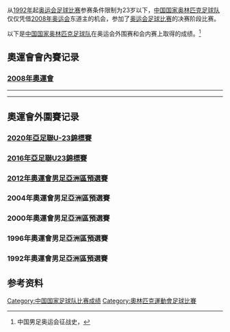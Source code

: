 {{NoteTA
|G1=Football
}}
从[[1992年夏季奥林匹克运动会|1992年]]起[[奥运会足球比赛|奥运会足球比赛]]参赛条件限制为23岁以下，[[中国国家奥林匹克足球队|中国国家奥林匹克足球队]]仅仅凭借[[2008年奥运会|2008年奥运会]]东道主的机会，参加了[[奥运会足球比赛|奥运会足球比赛]]的决赛阶段比赛。

以下是[[中国国家奥林匹克足球队|中国国家奥林匹克足球队]]在奥运会外围赛和会内赛上取得的成绩。<ref>中国男足奥运会征战史，{{cite web |url=http://zuqiuziliao.cn/china/ayh.htm |title=存档副本 |accessdate=2013-12-06 |deadurl=yes |archiveurl=https://web.archive.org/web/20131211003926/http://zuqiuziliao.cn/china/ayh.htm |archivedate=2013-12-11 }}</ref>

== 奧運會會內賽记录 ==
=== [[2008年夏季奧林匹克運動會男子足球比賽|2008年奧運會]]===
{{footballbox
|date = 2008年8月7日
|time= 19:45
|team1 = {{fbu-rt|23|CHN}}
|score = 1 : 1
|report=[http://www.fifa.com/tournaments/archive/mensolympic/beijing2008/matches/round=250016/match=300051800/report.html 報告]
|team2 = {{fbu|23|NZL}}
|goals1 = [[董方卓|董方卓]] {{goal|88}}
|goals2 = [[杰里米·布罗基|-{zh-hans:杰里米·布罗基;zh-hk:保基}-]]{{goal|53}}
|stadium = [[沈阳奥林匹克体育中心體育場|沈阳奥林匹克体育中心體育場]]
|attendance= 41,407
|referee= {{flagicon|Uruguay}} [[Martín_Vázquez_(referee)|Martín Vázquez]]
}}
----
{{footballbox
|date = 2008年8月10日
|time= 19:45
|team1 = {{fbu-rt|23|BEL}}
|score = 2 : 0
|report=[http://www.fifa.com/tournaments/archive/mensolympic/beijing2008/matches/round=250016/match=300051798/report.html 報告]
|team2 = {{fbu|23|CHN}}
|goals1 = [[穆萨·德姆贝勒|-{zh-hans:德姆贝勒;zh-hk:迪比利;zh-tw:德姆貝勒;}-]]{{goal|8}}<br />[[凯文·米拉拉斯|-{zh-hans:米拉拉斯;zh-hk:米拿拉斯;zh-tw:米拉拉斯;}-]]{{goal|80}}
|goals2 = 
|stadium = [[沈阳奥林匹克体育中心體育場|沈阳奥林匹克体育中心體育場]]
|attendance= 45,756
|referee= {{flagicon|ARG}} [[Héctor_Baldassi|Héctor Baldassi]]
}}
----
{{footballbox
|date = 2008年8月13日
|time= 19:45
|team1 = {{fbu-rt|23|CHN}}
|score = 0 : 3
|report=[http://www.fifa.com/tournaments/archive/mensolympic/beijing2008/matches/round=250016/match=300051797/report.html 報告]
|team2 = {{fbu|23|BRA}}
|goals1 = 
|goals2 = [[迭戈·里巴斯·达·库尼亚|-{zh-hans:迭戈;zh-hant:迪亞哥}-]]{{goal|35}}<br />[[蒂亚哥·内维斯|-{zh-hans:蒂亚哥·内维斯;zh-hk:泰亞高·尼維斯;zh-tw:蒂亞哥·內維斯;}-]]{{goal|69}}{{goal|73}}
|stadium = [[秦皇岛奥林匹克體育場|秦皇岛奥林匹克體育場]]
|attendance= 31,984
|referee= {{flagicon|RSA}} [[Jerome_Damon|Jerome Damon]]
}}

== 奧運會外圍賽记录 ==
=== [[2020年亞足聯U-23錦標賽|2020年亞足聯U-23錦標賽]] ===

{{footballbox_collapsible
|date       = {{Start date|2020|1|9|df=y}}
|time       ={{UTZ|20:15|7}}
|team1      = {{fbu-rt|23|KOR}}
|score      = 1 : 0
|team2      = {{fbu|23|CHN}}
|goals1     = [[李东俊|李东俊]] {{goal|90+3}}
|goals2     =
|stadium    = [[Tinsulanon_Stadium|Tinsulanon Stadium]], [[宋卡府|宋卡府]]
|attendance = 6,000
|referee    = {{flagicon|UAE}} Mohammed Abdulla
|report     =
}}
{{footballbox_collapsible
|date       = {{Start date|2020|1|12|df=y}}
|time       ={{UTZ|20:15|7}}
|team1      = {{fbu-rt|23|CHN}}
|score      = 0 : 2
|team2      = {{fbu|23|UZB}}
|goals1     =
|goals2     = Kobilov {{goal|45+3|pen.}} <br>Nurillo Tukhtasinov {{goal|80}}
|stadium    = [[Tinsulanon_Stadium|Tinsulanon Stadium]], [[宋卡府|宋卡府]]
|attendance = 6,683
|referee    = {{flagicon|QAT}} Abdulrahman Al-Jassim
|report     =
}}
{{footballbox_collapsible
|date       = {{Start date|2020|1|15|df=y}}
|time       ={{UTZ|17:15|7}}
|team1      = {{fbu-rt|23|CHN}}
|score      = 0 : 1
|team2      = {{fbu|23|IRN}}
|goals1     =
|goals2     = Omid Noorafkan {{goal|87|pen.}}
|stadium    = [[Tinsulanon_Stadium|Tinsulanon Stadium]], [[宋卡府|宋卡府]]
|attendance = 3,567
|referee    = {{flagicon|SYR}} Hanna Hattab
|report     =
}}
{{footballbox_collapsible
|date       = {{Start date|2019|3|22|df=y}}
|time       = {{UTZ|16:30|8}}
|team1      = {{fbu-rt|23|CHN}}
|score      = 5 : 0
|team2      = {{fbu|23|LAO}}
|goals1     = [[楊立瑜|楊立瑜]] {{goal|30|pen.|45+2}} <br> [[單歡歡|單歡歡]] {{goal|42}} <br> [[林良銘|林良銘]] {{goal|90+2}} <br> [[曹永競|曹永競]] {{goal|90+5}}
|goals2     =
|stadium    = {{link-en|莎亞南體育館|Shah Alam Stadium}}，[[莎阿南|莎阿南]]
|attendance = 128
|referee    = {{flagicon|UAE}} [[Yaqoub_Al-Hammadi|Yaqoub Al-Hammadi]]
|report     = http://stats.the-afc.com/match_report/14573
}}
{{footballbox_collapsible
|date       = {{Start date|2019|3|24|df=y}}
|time       = {{UTZ|16:30|8}}
|team1      = {{fbu-rt|23|PHI}}
|score      = 0 : 8
|team2      = {{fbu|23|CHN}}
|goals1     =
|goals2     = [[曹永競|曹永競]] {{goal|10||77}} <br> [[胡靖航|胡靖航]] {{goal|14||42}} <br> [[黃聰|黃聰]] {{goal|19}} <br> [[林良銘|林良銘]] {{goal|29}} <br> [[張玉寧_(1997年)|張玉寧]] {{goal|49||90}}
|stadium    = {{link-en|莎亞南體育館|Shah Alam Stadium}}，[[莎阿南|莎阿南]]
|attendance = 394
|referee    = {{flagicon|UAE}} [[Yaqoub_Al-Hammadi|Yaqoub Al-Hammadi]]
|report     = http://stats.the-afc.com/match_report/14575
}}
{{footballbox_collapsible
|date       = {{Start date|2019|3|26|df=y}}
|time       = {{UTZ|20:45|8}}
|team1      = {{fbu-rt|23|MAS}}
|score      = 2 : 2
|team2      = {{fbu|23|CHN}}
|goals1     = Syahmi Safari {{goal|10}} <br> Danial Haqim {{goal|54}}
|goals2     = [[張玉寧_(1997年)|張玉寧]] {{goal|16}} <br> [[蔣聖龍|蔣聖龍]] {{goal|83}}
|stadium    = {{link-en|莎亞南體育館|Shah Alam Stadium}}，[[莎阿南|莎阿南]]
|attendance = 26,183
|referee    = {{flagicon|KSA}} [[Turki_Al-Khudhayr|Turki Al-Khudhayr]]
|report     = http://stats.the-afc.com/match_report/14578
}}

=== [[2016年亞足聯U23錦標賽|2016年亞足聯U23錦標賽]] ===
{{footballbox_collapsible
| date       = 2015年3月27日
| team1      = {{fbu-rt|23|CHN}}
| score      = 5 : 0
| report     = 
| team2      = {{fbu|23|MNG}}
| goals1     = [[吳興涵|吳興涵]] {{goal|3}}<br>[[謝鵬飛|謝鵬飛]] {{goal|24}}<br>[[徐新_(足球運動員)|徐新]] {{goal|39|pen.}}<br>[[陳灝|陳灝]] {{goal|60||78}}
| goals2     = 
| stadium    = [[新老挝国家体育场|新老挝国家体育场]]
| location   = [[万象|万象]], [[老挝|老挝]]
| attendance = 1,200
| referee    = {{flagicon|KWT}} [[Ali_Shaban|Ali Shaban]]
}}
{{footballbox_collapsible
| date       = 2015年3月29日
| team1      = {{fbu-rt|23|SIN}}
| score      = 0 : 5
| report     = 
| team2      = {{fbu|23|CHN}}
| goals1     = 
| goals2     = [[李源一|李源一]] {{goal|2}}<br>[[馮剛_(足球運動員)|馮剛]] {{goal|39}}<br>[[徐新_(足球運動員)|徐新]] {{goal|58|pen.}}<br>[[臧一鋒|臧一鋒]] {{goal|66}}<br>[[吳興涵|吳興涵]] {{goal|79}}
| stadium    = [[新老挝国家体育场|新老挝国家体育场]]
| location   = [[万象|万象]], [[老挝|老挝]]
| attendance = 1,500
| referee    = {{flagicon|OMA}} [[Omar_Mubarak_Al-Yaqoubi|Omar Mubarak Al-Yaqoubi]] 
}}
{{footballbox_collapsible
| date       = 2015年3月31日
| team1      = {{fbu-rt|23|LAO}}
| score      = 0 : 3
| report     = 
| team2      = {{fbu|23|CHN}}
| goals1     = 
| goals2     = [[馮剛_(足球運動員)|馮剛]] {{goal|17}}<br />[[謝鵬飛|謝鵬飛]] {{goal|53}}<br /> [[郭皓|郭皓]] {{goal|77}}
| stadium    = [[新老挝国家体育场|新老挝国家体育场]]
| location   = [[万象|万象]], [[老挝|老挝]]
| attendance = 5,000
| referee    = {{flagicon|JPN}} [[木村浩之|木村浩之]]
}}
{{footballbox_collapsible
|date       = {{Start date|2016|1|12|df=y}}
|team1      = {{fbu-rt|23|QAT}}
|score      = 3 : 1
|team2      = {{fbu|23|CHN}}
|report     =
|goals1     = [[Abdelkarim_Hassan|A. Hassan]] {{goal|66||72}}<br />[[Ahmed_Alaaeldin|A. Alaa]] {{goal|82}}
|goals2     = [[廖力生|廖力生]] {{goal|43}}
|stadium    = [[阿卜杜拉·本·哈里发体育场|阿卜杜拉·本·哈里发体育场]]
|location   = [[多哈|多哈]], [[卡塔尔|卡塔尔]]
|attendance = 6,340
|referee    = {{flagicon|KOR}} [[金钟赫|金钟赫]]
}}
{{footballbox_collapsible
|date       = {{Start date|2016|1|15|df=y}}
|team1      = {{fbu-rt|23|CHN}}
|score      = 1 : 3
|team2      = {{fbu|23|SYR}}
|report     =
|goals1     = [[廖力生|廖力生]] {{goal|21}}
|goals2     = [[奥马尔·赫里宾|赫里宾]] {{goal|45|pen.|54}}<br />[[Mahmoud_Al_Baher|Al Baher]] {{goal|83}}
|stadium    = [[阿卜杜拉·本·哈里发体育场|阿卜杜拉·本·哈里发体育场]]
|location   = [[多哈|多哈]], [[卡塔尔|卡塔尔]]
|attendance = 1,205
|referee    = {{flagicon|SRI}} [[Hettikamkanamge_Perera|Hettikamkanamge Perera]]
}}
{{footballbox_collapsible
|date       = {{Start date|2016|1|18|df=y}}
|time       = 19:30
|team1      = {{fbu-rt|23|IRN}}
|score      = 3 : 2
|team2      = {{fbu|23|CHN}}
|report     = 
|goals1     = [[Amir_Arsalan_Motahari|Motahari]] {{goal|38}}<br />[[Ehsan_Pahlavan|Pahlavan]] {{goal|40}}<br />[[Mehdi_Torabi|Torabi]] {{goal|48}}
|goals2     = [[常飞亚|常飞亚]] {{goal|40}}<br />[[廖力生|廖力生]] {{goal|70|pen.}}
|stadium    = [[阿卜杜拉·本·哈里发体育场|阿卜杜拉·本·哈里发体育场]]
|location   = [[多哈|多哈]], [[卡塔尔|卡塔尔]]
|attendance =802
|referee    = {{flagicon|UZB}} [[Ilgiz_Tantashev|Ilgiz Tantashev]]
}}

=== [[2012年夏季奧林匹克運動會足球比賽亞洲區男子資格賽|2012年奧運會男足亞洲區預選賽]]===
{{footballbox_collapsible
|date = 2011年6月19日
|time = 
|team1 = {{fbu-rt|23|CHN}}
|score = 0 : 1
|report = 
|team2 = {{fbu|23|OMN}}
| goals1 = 
| goals2 = [[Hussain_Al-Hadhri|Al-Hadhri]] {{goal|4}}
|stadium = [[虹口足球场|虹口足球场]]
|location = [[上海|上海]], [[中华人民共和国|中國]]
|attendance = 13,500
|referee = {{flagicon|AUS}} [[本·威廉姆斯|本·威廉姆斯]]
}}
{{footballbox_collapsible
|date = 2011年6月23日
|time = 
|team1 = {{fbu-rt|23|OMN}}
|score = 3 : 1
|aet = yes
|report = 
|team2 = {{fbu|23|CHN}}
|goals1 = [[Hussain_Al-Hadhri|Al-Hadhri]] {{goal|94||118}}<br />[[Yaqoob_Abdul-Karim|Abdul-Karim]] {{goal|114}}
|goals2 = [[吴曦_(足球运动员)|吴曦]] {{goal|69}}
|stadium = [[锡卜体育场|锡卜体育场]]
|location = [[馬斯喀特|馬斯喀特]], [[阿曼|阿曼]]
|attendance = 4,020
|referee = {{flagicon|IRN}} [[莫赫森·托尔基|莫赫森·托尔基]]
}}

=== 2004年奧運會男足亞洲區預選賽===
{{footballbox_collapsible
|date = 2003年9月10日
|time = 
|team1 = {{fbu-rt|23|CHN}}
|score = 2 : 0
|report = 
|team2 = {{fbu|23|SYR}}
| goals1 = [[杜威_(足球运动员)|杜威]] {{goal|17||42|}}
| goals2 = 
|stadium = [[拓東體育場|拓東體育場]]
|location = [[昆明|昆明]], [[中华人民共和国|中國]]
|attendance = 
|referee = 
}}
{{footballbox_collapsible
|date = 2003年9月17日
|time = 
|team1 = {{fbu-rt|23|SYR}}
|score = 3 : 2
|report = 
|team2 = {{fbu|23|CHN}}
| goals1 = [[Adib_Barakat|Adib Barakat]] {{goal|32|}}<br>[[Jamal_Al_Rifaei|Jamal Al Rifaei]] {{goal|40|}}<br>[[Mahmoud_Al_Amnah|Mahmoud Al Amnah]] {{goal|72|pen.}}
| goals2 = [[張耀坤|張耀坤]] {{goal|65|}}<br>[[于濤|于濤]] {{goal|80|}}
|stadium = 
|location = [[大馬士革|大馬士革]], [[敘利亞|敘利亞]]
|attendance = 
|referee = 
}}
{{footballbox_collapsible
|date = 2004年3月3日
|time = 
|team1 = {{fbu-rt|23|KOR}}
|score = 1 : 0
|report = 
|team2 = {{fbu|23|CHN}}
| goals1 = [[曹宰榛|曹宰榛]] {{goal|82|}}
| goals2 = 
|stadium = [[上岩世界杯体育场|上岩世界杯体育场]]
|location = [[首爾|首爾]], [[韓國|韓國]]
|attendance = 
|referee = 
}}
{{footballbox_collapsible
|date = 2004年3月20日
|time = 
|team1 = {{fbu-rt|23|CHN}}
|score = 1 : 1
|report = 
|team2 = {{fbu|23|MAS}}
| goals1 = [[徐亮|徐亮]] {{goal|18|}}
| goals2 = [[Akmal_Rizal|Akmal Rizal]] {{goal|85|}}
|stadium = [[武汉体育中心|武汉体育中心]]
|location = [[武漢|武漢]], [[中华人民共和国|中國]]
|attendance = 
|referee = 
}}
{{footballbox_collapsible
|date = 2004年3月27日
|time = 
|team1 = {{fbu-rt|23|CHN}}
|score = 3 : 1
|report = 
|team2 = {{fbu|23|IRN}}
| goals1 = [[張耀坤|張耀坤]] {{goal|14|pen.}}<br>[[高明_(足球运动员)|高明]] {{goal|70|}}<br>[[杜威_(足球运动员)|杜威]] {{goal|80|}}
| goals2 = [[徐亮|徐亮]] {{goal|9|o.g.}}
|stadium = [[武汉体育中心|武汉体育中心]]
|location = [[武漢|武漢]], [[中华人民共和国|中國]]
|attendance = 
|referee = 
}}
{{footballbox_collapsible
|date = 2004年4月16日
|time = 
|team1 = {{fbu-rt|23|IRN}}
|score = 2 : 1
|report = 
|team2 = {{fbu|23|CHN}}
| goals1 = [[Siavash_Akbarpoor|Siavash Akbarpoor]] {{goal|42|}}<br>[[Seyed_Mehdi_Alavi|Seyed Mehdi Alavi]] {{goal|66|}}
| goals2 = [[胡兆軍|胡兆軍]] {{goal|29|}}
|stadium = [[阿萨迪体育场|阿萨迪体育场]]
|location = [[德黑蘭|德黑蘭]], [[伊朗|伊朗]]
|attendance = 
|referee = 
}}
{{footballbox_collapsible
|date = 2004年5月2日
|time = 
|team1 = {{fbu-rt|23|CHN}}
|score = 0 : 2
|report = 
|team2 = {{fbu|23|KOR}}
| goals1 = 
| goals2 = [[曹宰榛|曹宰榛]] {{goal|45+1|}}<br>[[金東進|金東進]] {{goal|49|}}
|stadium = [[賀龍體育場|賀龍體育場]]
|location = [[長沙|長沙]], [[中华人民共和国|中國]]
|attendance = 
|referee = 
}}
{{footballbox_collapsible
|date = 2004年5月12日
|time = 
|team1 = {{fbu-rt|23|MAS}}
|score = 1 : 2
|report = 
|team2 = {{fbu|23|CHN}}
| goals1 = [[Akmal_Rizal|Akmal Rizal]] {{goal|72|}}
| goals2 = [[嚴嵩|嚴嵩]] {{goal|10|}}<br>[[徐亮|徐亮]] {{goal|82|}}
|stadium = [[八打灵再也市议会体育场|八打灵再也市议会体育场]]
|location = [[八打靈再也|八打靈再也]], [[馬來西亞|馬來西亞]]
|attendance = 
|referee = 
}}

=== 2000年奧運會男足亞洲區預選賽===
{{footballbox_collapsible
|date = 1999年5月23日
|time = 
|team1 = {{fbu-rt|23|VIE}}
|score = 0 : 4
|report = 
|team2 = {{fbu|23|CHN}}
| goals1 = 
| goals2 = [[王鹏_(1978年)|王鹏]]{{goal|47}}<br>[[张玉宁_(1977年)|张玉宁]]{{goal|57||60|}}<br>[[李彥|李彥]]{{goal|79}}
|stadium = 
|location = [[河內|河內]], [[越南|越南]]
|attendance = 
|referee = 
}}
{{footballbox_collapsible
|date = 1999年5月26日
|time = 
|team1 = {{fbu-rt|23|Myanmar}}
|score = 0 : 4
|report = 
|team2 = {{fbu|23|CHN}}
| goals1 = 
| goals2 = [[张玉宁_(1977年)|张玉宁]]{{goal|39||47|}}<br>[[李玮锋|李玮锋]]{{goal|69}}<br>[[李金羽|李金羽]]{{goal|82}}
|stadium = 
|location = [[河內|河內]], [[越南|越南]]
|attendance = 
|referee = 
}}
{{footballbox_collapsible
|date = 1999年5月29日
|time = 
|team1 = {{fbu-rt|23|PRK}}
|score = 0 : 1
|report = 
|team2 = {{fbu|23|CHN}}
| goals1 = 
| goals2 = [[李金羽|李金羽]]{{goal|2}}
|stadium = 
|location = [[河內|河內]], [[越南|越南]]
|attendance = 
|referee = 
}}
{{footballbox_collapsible
|date = 1999年6月12日
|time = 
|team1 = {{fbu-rt|23|CHN}}
|score = 3 : 0
|report = 
|team2 = {{fbu|23|VIE}}
| goals1 = [[肇俊哲|肇俊哲]]{{goal|51}}<br>[[张玉宁_(1977年)|张玉宁]]{{goal|63||70|}}
| goals2 = 
|stadium = 
|location = [[上海|上海]], [[中华人民共和国|中國]]
|attendance = 
|referee = 
}}
{{footballbox_collapsible
|date = 1999年6月15日
|time = 
|team1 = {{fbu-rt|23|CHN}}
|score = 6 : 0
|report = 
|team2 = {{fbu|23|Myanmar}}
| goals1 = [[张玉宁_(1977年)|张玉宁]]{{goal|23}}<br>[[李金羽|李金羽]]{{goal|31}}<br>[[隋東亮|隋東亮]]{{goal|59}}<br>[[孫繼海|孫繼海]]{{goal|64}}<br>[[王鹏_(1978年)|王鵬]]{{goal|81}}<br>[[張效瑞|張效瑞]]{{goal|88}}
| goals2 = 
|stadium = 
|location = [[上海|上海]], [[中华人民共和国|中國]]
|attendance = 
|referee = 
}}
{{footballbox_collapsible
|date = 1999年6月18日
|time = 
|team1 = {{fbu-rt|23|CHN}}
|score = 2 : 0
|report = 
|team2 = {{fbu|23|PRK}}
| goals1 = [[張效瑞|張效瑞]]{{goal|62}}<br>[[李金羽|李金羽]]{{goal|89}}
| goals2 = 
|stadium = 
|location = [[上海|上海]], [[中华人民共和国|中國]]
|attendance = 
|referee = 
}}
{{footballbox_collapsible
|date = 1999年10月3日
|time = 
|team1 = {{fbu-rt|23|KOR}}
|score = 1 : 0
|report = 
|team2 = {{fbu|23|CHN}}
| goals1 = [[申秉皓|申秉皓]]{{goal|64}}
| goals2 = 
|stadium = 
|location = [[首爾|首爾]], [[韓國|韓國]]
|attendance = 
|referee = 
}}
{{footballbox_collapsible
|date = 1999年10月10日
|time = 
|team1 = {{fbu-rt|23|CHN}}
|score = 2 : 1
|report = 
|team2 = {{fbu|23|Bahrain}}
| goals1 = [[李金羽|李金羽]]{{goal|12||23|}}
| goals2 = {{goal|10}}
|stadium = 
|location = [[上海|上海]], [[中华人民共和国|中國]]
|attendance = 
|referee = 
}}
{{footballbox_collapsible
|date = 1999年10月29日
|time = 
|team1 = {{fbu-rt|23|CHN}}
|score = 1 : 1
|report = 
|team2 = {{fbu|23|KOR}}
| goals1 = [[张玉宁_(1977年)|张玉宁]]{{goal|55}}
| goals2 = [[李東國|李東國]]{{goal|45+1}}
|stadium = 
|location = [[上海|上海]], [[中华人民共和国|中國]]
|attendance = 
|referee = 
}}
{{footballbox_collapsible
|date = 1999年11月5日
|time = 
|team1 = {{fbu-rt|23|Bahrain}}
|score = 1 : 0
|report = 
|team2 = {{fbu|23|CHN}}
| goals1 = {{goal|34}}
| goals2 = 
|stadium = 
|location = [[麥納麥|麥納麥]], [[巴林|巴林]]
|attendance = 
|referee = 
}}

=== 1996年奧運會男足亞洲區預選賽===
{{footballbox_collapsible
|date = 1995年7月2日
|time = 
|team1 = {{fbu-rt|23|CHN}}
|score = 4 : 0
|report = 
|team2 = {{fbu|23|SIN}}
| goals1 = [[謝暉|謝暉]]{{goal|18}}<br>[[杨晨_(1974年)|杨晨]]{{goal|27}}<br>[[莊毅|莊毅]]{{goal|34|pen.|84|}}
| goals2 = 
|stadium = 
|location = [[昆明|昆明]], [[中华人民共和国|中國]]
|attendance = 
|referee = 
}}
{{footballbox_collapsible
|date = 1995年7月9日
|time = 
|team1 = {{fbu-rt|23|CHN}}
|score = 2 : 1
|report = 
|team2 = {{fbu|23|MAS}}
| goals1 = [[李明_(1971年)|李明]]{{goal|29}}<br>[[杨晨_(1974年)|杨晨]]{{goal|85}}
| goals2 = {{goal|47}}
|stadium = 
|location = [[昆明|昆明]], [[中华人民共和国|中國]]
|attendance = 
|referee = 
}}
{{footballbox_collapsible
|date = 1995年7月22日
|time = 
|team1 = {{fbu-rt|23|MAS}}
|score = 0 : 2
|report = 
|team2 = {{fbu|23|CHN}}
| goals1 = 
| goals2 = [[李明_(1971年)|李明]]{{goal|31}}<br>[[謝暉|謝暉]]{{goal|51}}
|stadium = 
|location = [[吉隆坡|吉隆坡]], [[馬來西亞|馬來西亞]]
|attendance = 
|referee = 
}}
{{footballbox_collapsible
|date = 1995年7月29日
|time = 
|team1 = {{fbu-rt|23|SIN}}
|score = 1 : 3
|report = 
|team2 = {{fbu|23|CHN}}
| goals1 = {{goal|54}}
| goals2 = [[于根偉|于根偉]]{{goal|13||37|}}<br>[[吳承瑛|吳承瑛]]{{goal|89}}
|stadium = 
|location = [[新加坡|新加坡]], [[新加坡|新加坡]]
|attendance = 
|referee = 
}}
{{footballbox_collapsible
|date = 1996年3月17日
|time = 
|team1 = {{fbu-rt|23|CHN}}
|score = 4 : 2
|report = 
|team2 = {{fbu|23|KAZ}}
| goals1 = [[謝暉|謝暉]]{{goal|45}}<br>[[姚夏|姚夏]]{{goal|58}}<br>[[于根偉|于根偉]]{{goal|81}}<br>[[彭偉軍|彭偉軍]]{{goal|89|pen.}}
| goals2 = {{goal|32}}<br>{{goal|67}}
|stadium = 
|location = [[吉隆坡|吉隆坡]], [[馬來西亞|馬來西亞]]
|attendance = 
|referee = 
}}
{{footballbox_collapsible
|date = 1996年3月19日
|time = 
|team1 = {{fbu-rt|23|KSA}}
|score = 1 : 1
|report = 
|team2 = {{fbu|23|CHN}}
| goals1 = {{goal|53}}
| goals2 = [[譚恩德|譚恩德]]{{goal|75}}
|stadium = 
|location = [[吉隆坡|吉隆坡]], [[馬來西亞|馬來西亞]]
|attendance = 
|referee = 
}}
{{footballbox_collapsible
|date = 1996年3月21日
|time = 
|team1 = {{fbu-rt|23|CHN}}
|score = 0 : 3
|report = 
|team2 = {{fbu|23|KOR}}
| goals1 = 
| goals2 = [[李基珩|李基珩]]{{goal|35}}<br>[[李宇瑛|李宇瑛]]{{goal|58}}<br>[[禹成用|禹成用]]{{goal|67}}
|stadium = 
|location = [[吉隆坡|吉隆坡]], [[馬來西亞|馬來西亞]]
|attendance = 
|referee = 
}}

=== 1992年奧運會男足亞洲區預選賽===
{{footballbox_collapsible
|date = 1991年8月15日
|time = 
|team1 = {{fbu-rt|23|Maldives}}
|score = 0 : 12
|report = 
|team2 = {{fbu|23|CHN}}
| goals1 = 
| goals2 = 
|stadium = 
|location = [[平壤|平壤]], [[朝鲜民主主义人民共和国|朝鮮]]
|attendance = 
|referee = 
}}
{{footballbox_collapsible
|date = 1991年8月19日
|time = 
|team1 = {{fbu-rt|23|SIN}}
|score = 0 : 3
|report = 
|team2 = {{fbu|23|CHN}}
| goals1 = 
| goals2 = [[胡志軍|胡志軍]]{{goal|81||83|}}<br>[[张军_(足球运动员)|張軍]]{{goal|90}}
|stadium = 
|location = [[平壤|平壤]], [[朝鲜民主主义人民共和国|朝鮮]]
|attendance = 
|referee = 
}}
{{footballbox_collapsible
|date = 1991年8月21日
|time = 
|team1 = {{fbu-rt|23|Nepal}}
|score = 0 : 4
|report = 
|team2 = {{fbu|23|CHN}}
| goals1 = 
| goals2 = [[蔡晟|蔡晟]]{{goal|4}}<br>[[胡志軍|胡志軍]]{{goal|6}}<br>[[黎兵|黎兵]]{{goal|15}}<br>[[高峰_(足球运动员)|高峰]]{{goal|56}}
|stadium = 
|location = [[平壤|平壤]], [[朝鲜民主主义人民共和国|朝鮮]]
|attendance = 
|referee = 
}}
{{footballbox_collapsible
|date = 1991年8月23日
|time = 
|team1 = {{fbu-rt|23|PRK}}
|score = 1 : 1
|report = 
|team2 = {{fbu|23|CHN}}
| goals1 = [[崔英健|崔英健]]{{goal|43}}
| goals2 = [[郝海東|郝海東]]{{goal|70}}
|stadium = 
|location = [[平壤|平壤]], [[朝鲜民主主义人民共和国|朝鮮]]
|attendance = 
|referee = 
}}
{{footballbox_collapsible
|date = 1991年8月26日
|time = 
|team1 = {{fbu-rt|23|CHN}}
|score = 17 : 0
|report = 
|team2 = {{fbu|23|Maldives}}
| goals1 = 
| goals2 = 
|stadium = 
|location = [[北京|北京]], [[中华人民共和国|中國]]
|attendance = 
|referee = 
}}
{{footballbox_collapsible
|date = 1991年8月30日
|time = 
|team1 = {{fbu-rt|23|CHN}}
|score = 3 : 0
|report = 
|team2 = {{fbu|23|Singapore}}
| goals1 = 
| goals2 = 
|stadium = 
|location = [[北京|北京]], [[中华人民共和国|中國]]
|attendance = 
|referee = 
}}
{{footballbox_collapsible
|date = 1991年9月1日
|time = 
|team1 = {{fbu-rt|23|CHN}}
|score = 10 : 0
|report = 
|team2 = {{fbu|23|Nepal}}
| goals1 = [[翟飙|翟飙]]{{goal|9|pen.|19|}}<br>[[高峰_(足球运动员)|高峰]]{{goal|?||?||?|}}<br>[[李明_(1971年)|李明]]{{goal|49}}<br>[[陈伟_(足球运动员)|陈伟]]{{goal|51}}<br>[[蔡晟|蔡晟]]{{goal|?||?||?|}}
| goals2 = 
|stadium = 
|location = [[北京|北京]], [[中华人民共和国|中國]]
|attendance = 
|referee = 
}}
{{footballbox_collapsible
|date = 1991年9月3日
|time = 
|team1 = {{fbu-rt|23|CHN}}
|score = 1 : 0
|report = 
|team2 = {{fbu|23|PRK}}
| goals1 = [[范志毅|范志毅]]{{goal|28}}
| goals2 = 
|stadium = 
|location = [[北京|北京]], [[中华人民共和国|中國]]
|attendance = 
|referee = 
}}
{{footballbox_collapsible
|date = 1992年1月19日
|time = 
|team1 = {{fbu-rt|23|CHN}}
|score = 2 : 1
|report = 
|team2 = {{fbu|23|JPN}}
| goals1 = [[郝海東|郝海東]]{{goal|37}}<br>[[张军_(足球运动员)|張軍]]{{goal|50}}
| goals2 = [[原田武男|原田武男]]{{goal|18}}
|stadium = 
|location = [[吉隆坡|吉隆坡]], [[馬來西亞|馬來西亞]]
|attendance = 
|referee = 
}}
{{footballbox_collapsible
|date = 1992年1月21日
|time = 
|team1 = {{fbu-rt|23|QAT}}
|score = 1 : 0
|report = 
|team2 = {{fbu|23|CHN}}
| goals1 = {{goal|75}}
| goals2 = 
|stadium = 
|location = [[吉隆坡|吉隆坡]], [[馬來西亞|馬來西亞]]
|attendance = 
|referee = 
}}
{{footballbox_collapsible
|date = 1992年1月25日
|time = 
|team1 = {{fbu-rt|23|CHN}}
|score = 1 : 0
|report = 
|team2 = {{fbu|23|KUW}}
| goals1 = [[胡志軍|胡志軍]]{{goal|27}}
| goals2 = 
|stadium = 
|location = [[吉隆坡|吉隆坡]], [[馬來西亞|馬來西亞]]
|attendance = 
|referee = 
}}
{{footballbox_collapsible
|date = 1992年1月27日
|time = 
|team1 = {{fbu-rt|23|CHN}}
|score = 3 : 0
|report = 
|team2 = {{fbu|23|Bahrain}}
| goals1 = [[蔡晟|蔡晟]]{{goal|70}}<br>[[黎兵|黎兵]]{{goal|75}}<br>[[郝海東|郝海東]]{{goal|90}}
| goals2 = 
|stadium = 
|location = [[吉隆坡|吉隆坡]], [[馬來西亞|馬來西亞]]
|attendance = 
|referee = 
}}
{{footballbox_collapsible
|date = 1992年1月29日
|time = 
|team1 = {{fbu-rt|23|KOR}}
|score = 3 : 1
|report = 
|team2 = {{fbu|23|CHN}}
| goals1 = [[郭庆根|郭庆根]]{{goal|2}}<br>[[徐正源|徐正源]]{{goal|4}}<br>[[金贵华|金贵华]]{{goal|8|pen.}}
| goals2 = [[郝海東|郝海東]]{{goal|79}}
|stadium = 
|location = [[吉隆坡|吉隆坡]], [[馬來西亞|馬來西亞]]
|attendance = 
|referee = 
}}

==参考资料==
{{reflist}}

[[Category:中国国家足球队比赛成绩|Category:中国国家足球队比赛成绩]]
[[Category:奧林匹克運動會足球比賽|Category:奧林匹克運動會足球比賽]]